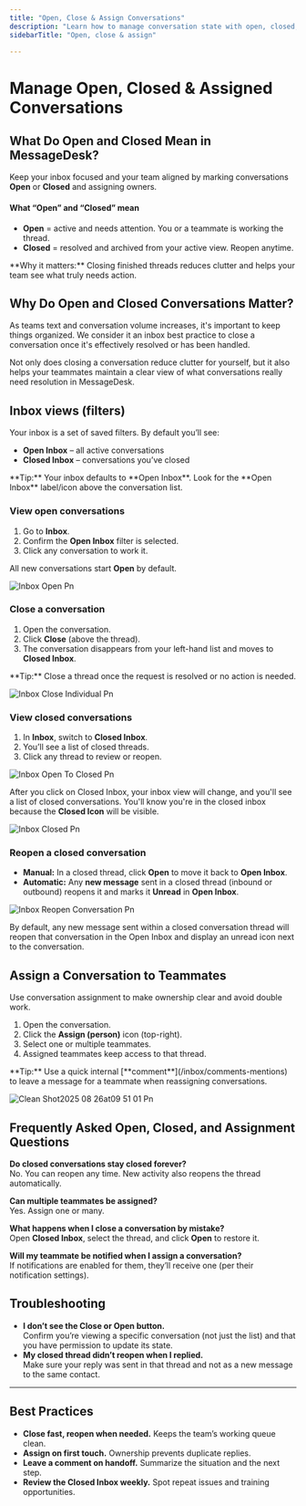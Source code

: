 ```yaml
---
title: "Open, Close & Assign Conversations"
description: "Learn how to manage conversation state with open, closed, and assignment."
sidebarTitle: "Open, close & assign"

---
```


# Manage Open, Closed & Assigned Conversations

## What Do Open and Closed Mean in MessageDesk?

Keep your inbox focused and your team aligned by marking conversations **Open** or **Closed** and assigning owners.

#### What “Open” and “Closed” mean

- **Open** = active and needs attention. You or a teammate is working the thread.
- **Closed** = resolved and archived from your active view. Reopen anytime.

<Note>
  **Why it matters:** Closing finished threads reduces clutter and helps your team see what truly needs action.
</Note>

## Why Do Open and Closed Conversations Matter?

As teams text and conversation volume increases, it's important to keep things organized. We consider it an inbox best practice to close a conversation once it's effectively resolved or has been handled.

Not only does closing a conversation reduce clutter for yourself, but it also helps your teammates maintain a clear view of what conversations really need resolution in MessageDesk.

## Inbox views (filters)

Your inbox is a set of saved filters. By default you’ll see:

- **Open Inbox** – all active conversations
- **Closed Inbox** – conversations you’ve closed

<Tip>
  **Tip:** Your inbox defaults to **Open Inbox**. Look for the **Open Inbox** label/icon above the conversation list.
</Tip>

### View open conversations

1. Go to **Inbox**.
2. Confirm the **Open Inbox** filter is selected.
3. Click any conversation to work it.

All new conversations start **Open** by default.

![Inbox Open Pn](/docs-main/images/inbox-open.png)

### Close a conversation

1. Open the conversation.
2. Click **Close** (above the thread).
3. The conversation disappears from your left-hand list and moves to **Closed Inbox**.

<Tip>
  **Tip:** Close a thread once the request is resolved or no action is needed.
</Tip>

![Inbox Close Individual Pn](/docs-main/images/inbox-close-individual.png)

### View closed conversations

1. In **Inbox**, switch to **Closed Inbox**.
2. You’ll see a list of closed threads.
3. Click any thread to review or reopen.

![Inbox Open To Closed Pn](/docs-main/images/inbox-open-to-closed.png)

After you click on Closed Inbox, your inbox view will change, and you'll see a list of closed conversations. You'll know you're in the closed inbox because the **Closed Icon** will be visible.

![Inbox Closed Pn](/docs-main/images/inbox-closed.png)

### Reopen a closed conversation

- **Manual:** In a closed thread, click **Open** to move it back to **Open Inbox**.
- **Automatic:** Any **new message** sent in a closed thread (inbound or outbound) reopens it and marks it **Unread** in **Open Inbox**.

![Inbox Reopen Conversation Pn](/docs-main/images/inbox-reopen-conversation.png)

<Note>
  By default, any new message sent within a closed conversation thread will reopen that conversation in the Open Inbox and display an unread icon next to the conversation.
</Note>

## Assign a Conversation to Teammates

Use conversation assignment to make ownership clear and avoid double work.

1. Open the conversation.
2. Click the **Assign (person)** icon (top-right).
3. Select one or multiple teammates.
4. Assigned teammates keep access to that thread.

<Tip>
  **Tip:** Use a quick internal [**comment**](/inbox/comments-mentions) to leave a message for a teammate when reassigning conversations.
</Tip>

![Clean Shot2025 08 26at09 51 01 Pn](/images/CleanShot2025-08-26at09.51.01.png)

## Frequently Asked Open, Closed, and Assignment Questions

**Do closed conversations stay closed forever?**\
No. You can reopen any time. New activity also reopens the thread automatically.

**Can multiple teammates be assigned?**\
Yes. Assign one or many.

**What happens when I close a conversation by mistake?**\
Open **Closed Inbox**, select the thread, and click **Open** to restore it.

**Will my teammate be notified when I assign a conversation?**\
If notifications are enabled for them, they’ll receive one (per their notification settings).

## Troubleshooting

- **I don’t see the Close or Open button.**\
  Confirm you’re viewing a specific conversation (not just the list) and that you have permission to update its state.
- **My closed thread didn’t reopen when I replied.**\
  Make sure your reply was sent in that thread and not as a new message to the same contact.

---

## Best Practices

- **Close fast, reopen when needed.** Keeps the team’s working queue clean.
- **Assign on first touch.** Ownership prevents duplicate replies.
- **Leave a comment on handoff.** Summarize the situation and the next step.
- **Review the Closed Inbox weekly.** Spot repeat issues and training opportunities.